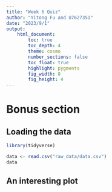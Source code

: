 ```yaml
---
title: "Week 6 Quiz"
author: "Yitong Fu and U7627351"
date: "2023/9/1"
output:  
    html_document:
        toc: true
        toc_depth: 4
        theme: cosmo
        number_sections: false
        toc_float: true
        highlight: pygments
        fig_width: 8
        fig_height: 4
---
```


# Bonus section

## Loading the data
```r
library(tidyverse)
```

```r
data <- read.csv("raw_data/data.csv")
data
```




## An interesting plot